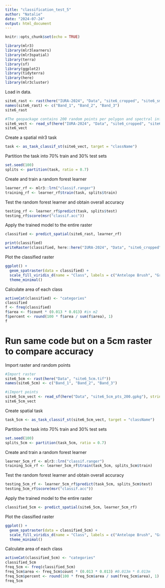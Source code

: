 ```yaml
---
title: "classification_test_5"
author: "Natalie"
date: "2024-07-24"
output: html_document
---
```


```r
knitr::opts_chunk$set(echo = TRUE)
```

```r
library(mlr3)
library(mlr3learners)
library(mlr3spatial)
library(terra)
library(sf)
library(ggplot2)
library(tidyterra)
library(here)
library(mlr3cluster)
```

Load in data. 
```r
site6_rast <- rast(here("IURA-2024", "Data", "site6_cropped", "site6_smallER.tif"))
names(site6_rast) <- c("Band_1", "Band_2", "Band_3")
site6_rast

#The geopackage contains 200 random points per polygon and spectral information (rgb values) from the raster. 
site6_vect <- read_sf(here("IURA-2024", "Data", "site6_cropped", "site6_cropped_pts_rgb.gpkg"), stringsAsFactors = TRUE)
site6_vect
```
Create a spatial mlr3 task
```r
task <- as_task_classif_st(site6_vect, target = "className")
```

Partition the task into 70% train and 30% test sets
```r
set.seed(100)
splits <- partition(task, ratio = 0.7)
```

Create and train a random forest learner
```r
learner_rf <- mlr3::lrn("classif.ranger")
training_rf <- learner_rf$train(task, splits$train)
```

Test the random forest learner and obtain overall accuracy
```r
testing_rf <- learner_rf$predict(task, splits$test)
testing_rf$score(msr("classif.acc"))
```

Apply the trained model to the entire raster
```r
classified <- predict_spatial(site6_rast, learner_rf)
```
```r
print(classified)
writeRaster(classified, here::here("IURA-2024", "Data", "site6_cropped", "site6_small_classified.tif"))
```

Plot the classified raster
```r
ggplot() +
  geom_spatraster(data = classified) +
  scale_fill_viridis_d(name = "Class", labels = c("Antelope Brush", "Ground", "Vegetation")) +
  theme_minimal()
```
Calculate area of each class 
```r
activeCat(classified) <- "categories"
classified
f <- freq(classified)
f$area <- f$count * (0.013 * 0.013) #in m2
f$percent <- round(100 * f$area / sum(f$area), 1)
f
```

# Run same code but on a 5cm raster to compare accuracy

Import raster and random points
```r
#Import raster
site6_5cm <- rast(here("Data", "site6_5cm.tif"))
names(site6_5cm) <- c("Band_1", "Band_2", "Band_3")

#iImport points
site6_5cm_vect <- read_sf(here("Data", "site6_5cm_pts_200.gpkg"), stringsAsFactors = TRUE)
site6_5cm_vect
```
Create spatial task
```r
task_5cm <- as_task_classif_st(site6_5cm_vect, target = "className")
```

Partition the task into 70% train and 30% test sets
```r
set.seed(100)
splits_5cm <- partition(task_5cm, ratio = 0.7)
```

Create and train a random forest learner
```r
learner_5cm_rf <- mlr3::lrn("classif.ranger")
training_5cm_rf <- learner_5cm_rf$train(task_5cm, splits_5cm$train)
```

Test the random forest learner and obtain overall accuracy
```r
testing_5cm_rf <- learner_5cm_rf$predict(task_5cm, splits_5cm$test)
testing_5cm_rf$score(msr("classif.acc"))
```
Apply the trained model to the entire raster
```r
classified_5cm <- predict_spatial(site6_5cm, learner_5cm_rf)
```
Plot the classified raster
```r
ggplot() +
  geom_spatraster(data = classified_5cm) +
  scale_fill_viridis_d(name = "Class", labels = c("Antelope Brush", "Ground", "Vegetation")) +
  theme_minimal()
```
Calculate area of each class 
```r
activeCat(classified_5cm) <- "categories"
classified_5cm
freq_5cm <- freq(classified_5cm)
freq_5cm$area <- freq_5cm$count * (0.013 * 0.013) #0.013m * 0.013m
freq_5cm$percent <- round(100 * freq_5cm$area / sum(freq_5cm$area), 1)
freq_5cm
```